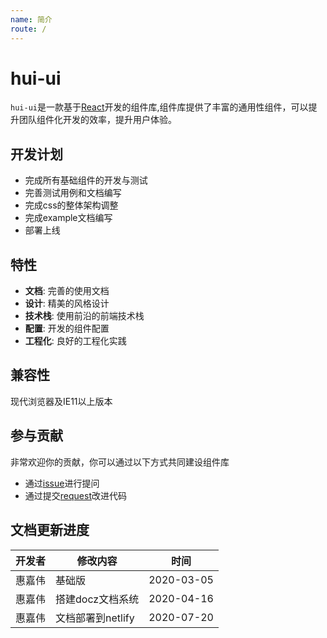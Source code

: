```yaml
---
name: 简介
route: /
---
```


# hui-ui

`hui-ui`是一款基于[React](https://reactjs.org/)开发的组件库,组件库提供了丰富的通用性组件，可以提升团队组件化开发的效率，提升用户体验。

## 开发计划

- 完成所有基础组件的开发与测试
- 完善测试用例和文档编写
- 完成css的整体架构调整
- 完成example文档编写
- 部署上线

## 特性

- **文档**: 完善的使用文档
- **设计**: 精美的风格设计
- **技术栈**: 使用前沿的前端技术栈
- **配置**:  开发的组件配置
- **工程化**: 良好的工程化实践

## 兼容性
现代浏览器及IE11以上版本

## 参与贡献
非常欢迎你的贡献，你可以通过以下方式共同建设组件库

- 通过[issue](https://github.com/hellojackhui/hui-ui/issues)进行提问
- 通过提交[request](https://github.com/hellojackhui/hui-ui/pulls)改进代码

## 文档更新进度

开发者|修改内容|时间
---|----|----
惠嘉伟|基础版|2020-03-05
惠嘉伟|搭建docz文档系统|2020-04-16
惠嘉伟|文档部署到netlify|2020-07-20


